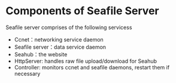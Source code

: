 = Components of Seafile Server =

Seafile server comprises of the following servicess

* Ccnet：networking service daemon
* Seafile server：data service daemon
* Seahub：the website
* HttpServer: handles raw file upload/download for Seahub
* Controller: monitors ccnet and seafile daemons, restart them if necessary